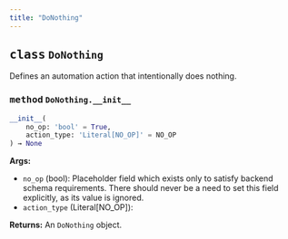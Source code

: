 ```yaml
---
title: "DoNothing"
---
```






## <kbd>class</kbd> `DoNothing`
Defines an automation action that intentionally does nothing.


### <kbd>method</kbd> `DoNothing.__init__`

```python
__init__(
    no_op: 'bool' = True,
    action_type: 'Literal[NO_OP]' = NO_OP
) → None
```

**Args:**
 
 - `no_op` (bool): Placeholder field which exists only to satisfy backend schema requirements.
   There should never be a need to set this field explicitly, as its value is ignored.
 - `action_type` (Literal[NO_OP]): 

**Returns:**
 An `DoNothing` object.
